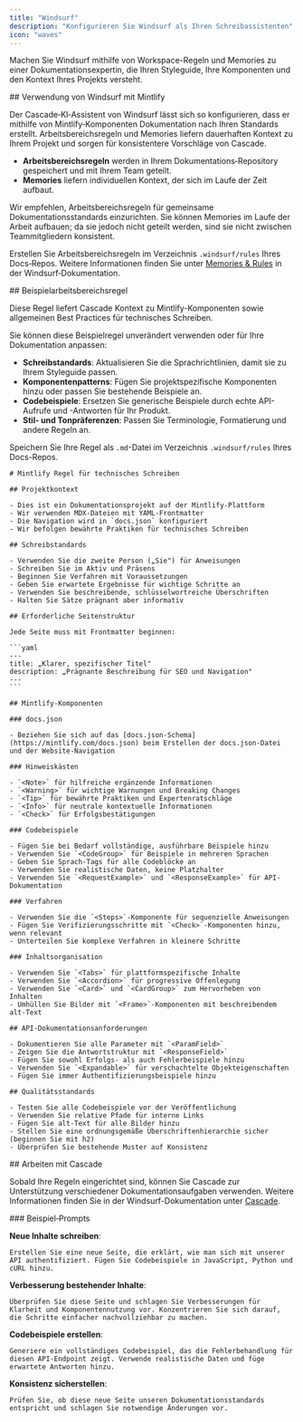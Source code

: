 ```yaml
---
title: "Windsurf"
description: "Konfigurieren Sie Windsurf als Ihren Schreibassistenten"
icon: "waves"
---
```


Machen Sie Windsurf mithilfe von Workspace-Regeln und Memories zu einer Dokumentationsexpertin, die Ihren Styleguide, Ihre Komponenten und den Kontext Ihres Projekts versteht.

<div id="using-windsurf-with-mintlify">
  ## Verwendung von Windsurf mit Mintlify
</div>

Der Cascade‑KI‑Assistent von Windsurf lässt sich so konfigurieren, dass er mithilfe von Mintlify‑Komponenten Dokumentation nach Ihren Standards erstellt. Arbeitsbereichsregeln und Memories liefern dauerhaften Kontext zu Ihrem Projekt und sorgen für konsistentere Vorschläge von Cascade.

* **Arbeitsbereichsregeln** werden in Ihrem Dokumentations‑Repository gespeichert und mit Ihrem Team geteilt.
* **Memories** liefern individuellen Kontext, der sich im Laufe der Zeit aufbaut.

Wir empfehlen, Arbeitsbereichsregeln für gemeinsame Dokumentationsstandards einzurichten. Sie können Memories im Laufe der Arbeit aufbauen; da sie jedoch nicht geteilt werden, sind sie nicht zwischen Teammitgliedern konsistent.

Erstellen Sie Arbeitsbereichsregeln im Verzeichnis `.windsurf/rules` Ihres Docs‑Repos. Weitere Informationen finden Sie unter [Memories & Rules](https://docs.windsurf.com/windsurf/cascade/memories) in der Windsurf‑Dokumentation.

<div id="example-workspace-rule">
  ## Beispielarbeitsbereichsregel
</div>

Diese Regel liefert Cascade Kontext zu Mintlify-Komponenten sowie allgemeinen Best Practices für technisches Schreiben.

Sie können diese Beispielregel unverändert verwenden oder für Ihre Dokumentation anpassen:

* **Schreibstandards**: Aktualisieren Sie die Sprachrichtlinien, damit sie zu Ihrem Styleguide passen.
* **Komponentenpatterns**: Fügen Sie projektspezifische Komponenten hinzu oder passen Sie bestehende Beispiele an.
* **Codebeispiele**: Ersetzen Sie generische Beispiele durch echte API-Aufrufe und -Antworten für Ihr Produkt.
* **Stil- und Tonpräferenzen**: Passen Sie Terminologie, Formatierung und andere Regeln an.

Speichern Sie Ihre Regel als `.md`-Datei im Verzeichnis `.windsurf/rules` Ihres Docs-Repos.

````mdx
# Mintlify Regel für technisches Schreiben

## Projektkontext

- Dies ist ein Dokumentationsprojekt auf der Mintlify-Plattform
- Wir verwenden MDX-Dateien mit YAML-Frontmatter  
- Die Navigation wird in `docs.json` konfiguriert
- Wir befolgen bewährte Praktiken für technisches Schreiben

## Schreibstandards

- Verwenden Sie die zweite Person („Sie") für Anweisungen
- Schreiben Sie im Aktiv und Präsens
- Beginnen Sie Verfahren mit Voraussetzungen
- Geben Sie erwartete Ergebnisse für wichtige Schritte an
- Verwenden Sie beschreibende, schlüsselwortreiche Überschriften
- Halten Sie Sätze prägnant aber informativ

## Erforderliche Seitenstruktur

Jede Seite muss mit Frontmatter beginnen:

```yaml
---
title: „Klarer, spezifischer Titel"
description: „Prägnante Beschreibung für SEO und Navigation"
---
```

## Mintlify-Komponenten

### docs.json

- Beziehen Sie sich auf das [docs.json-Schema](https://mintlify.com/docs.json) beim Erstellen der docs.json-Datei und der Website-Navigation

### Hinweiskästen

- `<Note>` für hilfreiche ergänzende Informationen
- `<Warning>` für wichtige Warnungen und Breaking Changes
- `<Tip>` für bewährte Praktiken und Expertenratschläge  
- `<Info>` für neutrale kontextuelle Informationen
- `<Check>` für Erfolgsbestätigungen

### Codebeispiele

- Fügen Sie bei Bedarf vollständige, ausführbare Beispiele hinzu
- Verwenden Sie `<CodeGroup>` für Beispiele in mehreren Sprachen
- Geben Sie Sprach-Tags für alle Codeblöcke an
- Verwenden Sie realistische Daten, keine Platzhalter
- Verwenden Sie `<RequestExample>` und `<ResponseExample>` für API-Dokumentation

### Verfahren

- Verwenden Sie die `<Steps>`-Komponente für sequenzielle Anweisungen
- Fügen Sie Verifizierungsschritte mit `<Check>`-Komponenten hinzu, wenn relevant
- Unterteilen Sie komplexe Verfahren in kleinere Schritte

### Inhaltsorganisation

- Verwenden Sie `<Tabs>` für plattformspezifische Inhalte
- Verwenden Sie `<Accordion>` für progressive Offenlegung
- Verwenden Sie `<Card>` und `<CardGroup>` zum Hervorheben von Inhalten
- Umhüllen Sie Bilder mit `<Frame>`-Komponenten mit beschreibendem alt-Text

## API-Dokumentationsanforderungen

- Dokumentieren Sie alle Parameter mit `<ParamField>` 
- Zeigen Sie die Antwortstruktur mit `<ResponseField>`
- Fügen Sie sowohl Erfolgs- als auch Fehlerbeispiele hinzu
- Verwenden Sie `<Expandable>` für verschachtelte Objekteigenschaften
- Fügen Sie immer Authentifizierungsbeispiele hinzu

## Qualitätsstandards

- Testen Sie alle Codebeispiele vor der Veröffentlichung
- Verwenden Sie relative Pfade für interne Links
- Fügen Sie alt-Text für alle Bilder hinzu
- Stellen Sie eine ordnungsgemäße Überschriftenhierarchie sicher (beginnen Sie mit h2)
- Überprüfen Sie bestehende Muster auf Konsistenz
````


<div id="working-with-cascade">
  ## Arbeiten mit Cascade
</div>

Sobald Ihre Regeln eingerichtet sind, können Sie Cascade zur Unterstützung verschiedener Dokumentationsaufgaben verwenden. Weitere Informationen finden Sie in der Windsurf-Dokumentation unter [Cascade](https://docs.windsurf.com/windsurf/cascade).

<div id="example-prompts">
  ### Beispiel‑Prompts
</div>

**Neue Inhalte schreiben**:

```text wrap
Erstellen Sie eine neue Seite, die erklärt, wie man sich mit unserer API authentifiziert. Fügen Sie Codebeispiele in JavaScript, Python und cURL hinzu.
```

**Verbesserung bestehender Inhalte**:

```text wrap
Überprüfen Sie diese Seite und schlagen Sie Verbesserungen für Klarheit und Komponentennutzung vor. Konzentrieren Sie sich darauf, die Schritte einfacher nachvollziehbar zu machen.
```

**Codebeispiele erstellen**:

```text wrap
Generiere ein vollständiges Codebeispiel, das die Fehlerbehandlung für diesen API-Endpoint zeigt. Verwende realistische Daten und füge erwartete Antworten hinzu.
```

**Konsistenz sicherstellen**:

```text wrap
Prüfen Sie, ob diese neue Seite unseren Dokumentationsstandards entspricht und schlagen Sie notwendige Änderungen vor.
```
